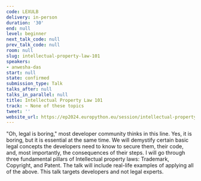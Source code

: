 ```yaml
---
code: LEXULB
delivery: in-person
duration: '30'
end: null
level: beginner
next_talk_code: null
prev_talk_code: null
room: null
slug: intellectual-property-law-101
speakers:
- anwesha-das
start: null
state: confirmed
submission_type: Talk
talks_after: null
talks_in_parallel: null
title: Intellectual Property Law 101
track: ~ None of these topics
tweet: ''
website_url: https://ep2024.europython.eu/session/intellectual-property-law-101
---
```


"Oh, legal is boring," most developer community thinks in this line. Yes, it is boring, but it is essential at the same time. We will demystify certain basic legal concepts the developers need to know to secure them, their code, and, most importantly, the consequences of their steps. I will go through three fundamental pillars of Intellectual property laws: Trademark, Copyright, and Patent. The talk will include real-life examples of applying all of the above. This talk targets developers and not legal experts.

